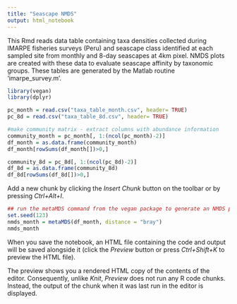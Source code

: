 ```yaml
---
title: "Seascape NMDS"
output: html_notebook
---
```


This Rmd reads data table containing taxa densities collected during IMARPE fisheries surveys (Peru) and seascape class identified at each sampled site from monthly and 8-day seascapes at 4km pixel. NMDS plots are created with these data to evaluate seascape affinity by taxonomic groups. These tables are generated by the Matlab routine 'imarpe_survey.m'. 

```r
library(vegan)
library(dplyr)
```


```r
pc_month = read.csv("taxa_table_month.csv", header= TRUE)
pc_8d = read.csv("taxa_table_8d.csv", header= TRUE)

#make community matrix - extract columns with abundance information
community_month = pc_month[, 1:(ncol(pc_month)-2)]
df_month = as.data.frame(community_month)
df_month[rowSums(df_month[])>0,]

community_8d = pc_8d[, 1:(ncol(pc_8d)-2)]
df_8d = as.data.frame(community_8d)
df_8d[rowSums(df_8d[])>0,]

```

Add a new chunk by clicking the *Insert Chunk* button on the toolbar or by pressing *Ctrl+Alt+I*.
```r
## run the metaMDS command from the vegan package to generate an NMDS plot.
set.seed(123)
nmds_month = metaMDS(df_month, distance = "bray")
nmds_month
```

When you save the notebook, an HTML file containing the code and output will be saved alongside it (click the *Preview* button or press *Ctrl+Shift+K* to preview the HTML file).

The preview shows you a rendered HTML copy of the contents of the editor. Consequently, unlike *Knit*, *Preview* does not run any R code chunks. Instead, the output of the chunk when it was last run in the editor is displayed.
